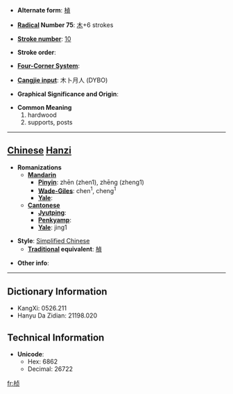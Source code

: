 * '''Alternate form''': [[楨]]

* '''[[Wiktionary:Chinese radical index| Radical]] Number 75''': [[Wiktionary:Chinese radical index 木|木]]+6 strokes

* '''[[Wiktionary:Chinese total strokes index|Stroke number]]''': [[Wiktionary:Chinese total strokes index 10|10]]

* '''Stroke order''': 

* '''[[Wiktionary:Chinese four corner index|Four-Corner System]]''': 

* '''[[Wiktionary:Chinese Cangjie index|Cangjie input]]''': 木卜月人 (DYBO)

* '''Graphical Significance and Origin''': 

* '''Common Meaning'''
*#hardwood
*# supports, posts


----

== [[Chinese]] [[Hanzi]] ==

* '''Romanizations'''
** '''[[Mandarin]]'''
*** '''[[Pinyin]]''': zhēn (zhen1), zhēng (zheng1)
*** '''[[Wade-Giles]]''': chen<sup>1</sup>, cheng<sup>1</sup>
*** '''[[Yale]]''': 
** '''[[Cantonese]]'''
*** '''[[Jyutping]]''':
*** '''[[Penkyamp]]''': 
*** '''[[Yale]]''': jing1

* '''Style''': [[Simplified Chinese]] 
** '''[[Traditional Chinese|Traditional]] equivalent''': [[楨]]

* '''Other info''': 

----

== Dictionary Information ==

* KangXi: 0526.211
* Hanyu Da Zidian: 21198.020

== Technical Information ==

* '''Unicode''':
** Hex: 6862
** Decimal: 26722

[[fr:桢]]